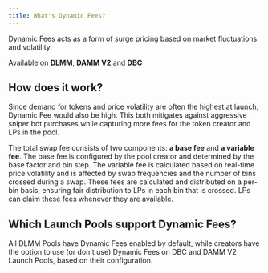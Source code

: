 ```yaml
---
title: What's Dynamic Fees?
---
```


Dynamic Fees acts as a form of surge pricing based on market fluctuations and volatility.

<Info>Available on **DLMM**, **DAMM V2** and **DBC**</Info>

## How does it work?

Since demand for tokens and price volatility are often the highest at launch, Dynamic Fee would also be high. This both mitigates against aggressive sniper bot purchases while capturing more fees for the token creator and LPs in the pool. 

The total swap fee consists of two components: **a base fee** and **a variable fee**. The base fee is configured by the pool creator and determined by the base factor and bin step. The variable fee is calculated based on real-time price volatility and is affected by swap frequencies and the number of bins crossed during a swap. These fees are calculated and distributed on a per-bin basis, ensuring fair distribution to LPs in each bin that is crossed. LPs can claim these fees whenever they are available.

## Which Launch Pools support Dynamic Fees?

All DLMM Pools have Dynamic Fees enabled by default, while creators have the option to use (or don't use) Dynamic Fees on DBC and DAMM V2 Launch Pools, based on their configuration.